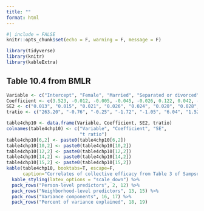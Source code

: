 ```yaml
---
title: ""
format: html
---
```


```r
#| include = FALSE
knitr::opts_chunk$set(echo = F, warning = F, message = F)
```

```r
library(tidyverse)
library(knitr)
library(kableExtra)
```


## Table 10.4 from BMLR 

```r
Variable <- c("Intercept", "Female", "Married", "Separated or divorced", "Single", "Homeowner", "Latino", "Black", "Mobility", "Age", "Years in neighborhood", "SES", "Concentrated disadvantage", "Immigrant concentration", "Residential stability", "Within neighborhoods", "Between neighborhoods", "Within neighborhoods", "Between neighborhoods")
Coefficient <- c(3.523, -0.012, -0.005, -0.045, -0.026, 0.122, 0.042, -0.029, -0.025, 0.0021, 0.0006, 0.035, -0.172, -0.037, 0.074, 0.320, 0.026, 3.2, 70.3)
SE2 <- c("0.013", "0.015", "0.021", "0.026", "0.024", "0.020", "0.028", "0.030", "0.007", "0.0006", "0.0008", "0.008", "0.016", "0.014", "0.013", " ", " ", " ", " ")
tratio <- c("263.20", "-0.76", "-0.25", "-1.72", "-1.05", "6.04", "1.52", "-0.98", "-3.71", "3.47", "0.78", "4.64", "-10.74", "-2.66", "5.61", " ", " ", " ", " ")
```

```r
table4chp10 <- data.frame(Variable, Coefficient, SE2, tratio)
colnames(table4chp10) <- c("Variable", "Coefficient", "SE",
                           "t ratio")
table4chp10[6,2] <- paste0(table4chp10[6,2])
table4chp10[10,2] <- paste0(table4chp10[10,2])
table4chp10[12,2] <- paste0(table4chp10[12,2])
table4chp10[14,2] <- paste0(table4chp10[14,2])
table4chp10[15,2] <- paste0(table4chp10[15,2])
kable(table4chp10, booktabs=T, escape=F,
      caption="Correlates of collective efficacy from Table 3 of Sampson et al. (1997).") %>%
  kable_styling(latex_options = "scale_down") %>%
  pack_rows("Person-level predictors", 2, 12) %>%
  pack_rows("Neighborhood-level predictors", 13, 15) %>%
  pack_rows("Variance components", 16, 17) %>%
  pack_rows("Percent of variance explained", 18, 19)
```